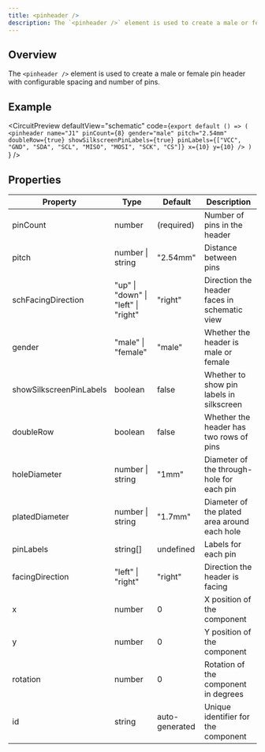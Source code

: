 ```yaml
---
title: <pinheader />
description: The `<pinheader />` element is used to create a male or female pin header
---
```


## Overview

The `<pinheader />` element is used to create a male or female pin header
with configurable spacing and number of pins.


## Example

<CircuitPreview
  defaultView="schematic"
  code={`export default () => (
    <pinheader
      name="J1"
      pinCount={8}
      gender="male"
      pitch="2.54mm"
      doubleRow={true}
      showSilkscreenPinLabels={true}
      pinLabels={["VCC", "GND", "SDA", "SCL", "MISO", "MOSI", "SCK", "CS"]}
      x={10}
      y={10}
    />
  )
`}
/>

## Properties

| Property | Type | Default | Description |
|----------|------|---------|-------------|
| pinCount | number | (required) | Number of pins in the header |
| pitch | number \| string | "2.54mm" | Distance between pins |
| schFacingDirection | "up" \| "down" \| "left" \| "right" | "right" | Direction the header faces in schematic view |
| gender | "male" \| "female" | "male" | Whether the header is male or female |
| showSilkscreenPinLabels | boolean | false | Whether to show pin labels in silkscreen |
| doubleRow | boolean | false | Whether the header has two rows of pins |
| holeDiameter | number \| string | "1mm" | Diameter of the through-hole for each pin |
| platedDiameter | number \| string | "1.7mm" | Diameter of the plated area around each hole |
| pinLabels | string[] | undefined | Labels for each pin |
| facingDirection | "left" \| "right" | "right" | Direction the header is facing |
| x | number | 0 | X position of the component |
| y | number | 0 | Y position of the component |
| rotation | number | 0 | Rotation of the component in degrees |
| id | string | auto-generated | Unique identifier for the component |





